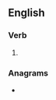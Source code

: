 ==English==

===Verb===
{{head|en|verb form}}

# {{en-third-person singular of|fornicate}}

===Anagrams===
* {{anagrams|en|factioners}}